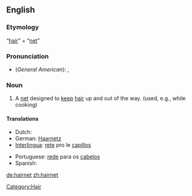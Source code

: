 ==English==

===Etymology===
“[[hair]]” + “[[net]]”

===Pronunciation===
* (''General American''): {{IPA|/ˈhɛrˌnɛt/}}, {{SAMPA|/"hEr%nEt/}}

===Noun===
{{en-noun}}

# A [[net]] designed to [[keep]] [[hair]] up and out of the way. (used, e.g., while cooking)

====Translations====
{{trans-top|net designed to keep hair up}}
* Dutch: {{t+|nl|haarnetje|n}}
* German: [[Haarnetz]] {{n}}
* [[Interlingua]]: [[rete]] pro le [[capillos]]
{{trans-mid}}
* Portuguese: [[rede]] para os [[cabelos]] {{f}}
* Spanish: {{t+|es|redecilla|f}}
{{trans-bottom}}

[[Category:Hair]]

[[de:hairnet]]
[[zh:hairnet]]